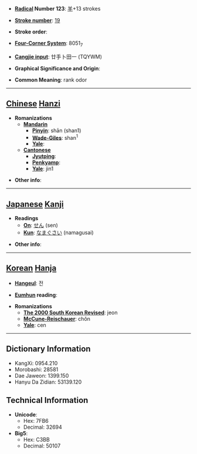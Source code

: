 * '''[[Wiktionary:Chinese radical index| Radical]] Number 123''': [[Wiktionary:Chinese radical index 羊|羊]]+13 strokes

* '''[[Wiktionary:Chinese total strokes index|Stroke number]]''': [[Wiktionary:Chinese total strokes index 19|19]]

* '''Stroke order''': 

* '''[[Wiktionary:Chinese four corner index|Four-Corner System]]''': 8051<sub>7</sub>

* '''[[Wiktionary:Chinese Cangjie index|Cangjie input]]''': 廿手卜田一 (TQYWM)

* '''Graphical Significance and Origin''': 

* '''Common Meaning''': rank odor

----

== [[Chinese]] [[Hanzi]] ==

* '''Romanizations'''
** '''[[Mandarin]]'''
*** '''[[Pinyin]]''': shān (shan1)
*** '''[[Wade-Giles]]''': shan<sup>1</sup>
*** '''[[Yale]]''': 
** '''[[Cantonese]]'''
*** '''[[Jyutping]]''':
*** '''[[Penkyamp]]''': 
*** '''[[Yale]]''': jin1

* '''Other info''': 

----

== [[Japanese]] [[Kanji]] ==

* '''Readings'''
** '''[[On]]''': [[せん]] (sen)
** '''[[Kun]]''': [[なまぐさい]] (namagusai)

* '''Other info''':  

----

== [[Korean]] [[Hanja]] ==

* '''[[Hangeul]]''': 전

* '''[[Eumhun]] reading''': 

* '''Romanizations'''
** '''[[The 2000 South Korean Revised Romanization|The 2000 South Korean Revised]]''': jeon
** '''[[McCune-Reischauer]]''': chŏn
** '''[[Yale]]''': cen

----

== Dictionary Information ==

* KangXi: 0954.210
* Morobashi: 28581
* Dae Jaweon: 1399.150
* Hanyu Da Zidian: 53139.120

== Technical Information ==

* '''Unicode''':
** Hex: 7FB6
** Decimal: 32694
* '''Big5''':
** Hex: C3BB
** Decimal: 50107